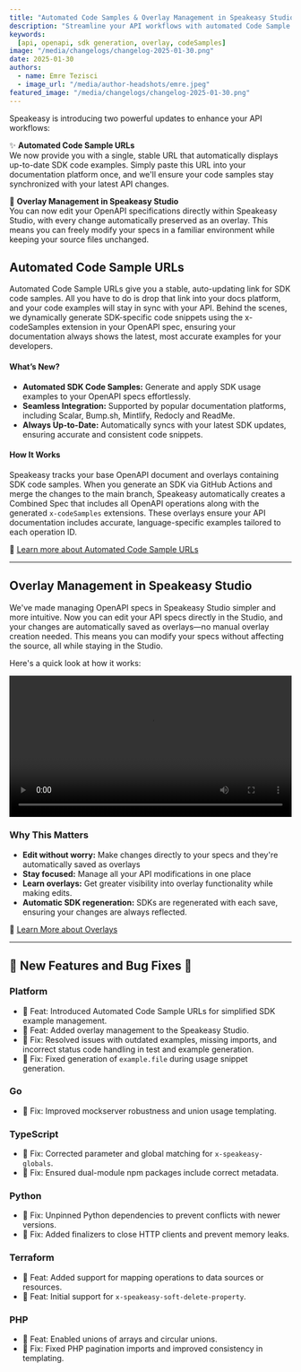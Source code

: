 ```yaml
---
title: "Automated Code Samples & Overlay Management in Speakeasy Studio!"
description: "Streamline your API workflows with automated Code Sample URLs and simplified overlay management in Speakeasy Studio."
keywords:
  [api, openapi, sdk generation, overlay, codeSamples]
image: "/media/changelogs/changelog-2025-01-30.png"
date: 2025-01-30
authors:
  - name: Emre Tezisci
  - image_url: "/media/author-headshots/emre.jpeg"
featured_image: "/media/changelogs/changelog-2025-01-30.png"
---
```



Speakeasy is introducing two powerful updates to enhance your API workflows:

✨ **Automated Code Sample URLs** 
<br />We now provide you with a single, stable URL that automatically displays up-to-date SDK code examples. Simply paste this URL into your documentation platform once, and we'll ensure your code samples stay synchronized with your latest API changes.

🔄 **Overlay Management in Speakeasy Studio** 
<br />You can now edit your OpenAPI specifications directly within Speakeasy Studio, with every change automatically preserved as an overlay. This means you can freely modify your specs in a familiar environment while keeping your source files unchanged.


## Automated Code Sample URLs

Automated Code Sample URLs give you a stable, auto-updating link for SDK code samples. All you have to do is drop that link into your docs platform, and your code examples will stay in sync with your API. Behind the scenes, we dynamically generate SDK-specific code snippets using the x-codeSamples extension in your OpenAPI spec, ensuring your documentation always shows the latest, most accurate examples for your developers.

#### What’s New?

- **Automated SDK Code Samples:** Generate and apply SDK usage examples to your OpenAPI specs effortlessly.
- **Seamless Integration:** Supported by popular documentation platforms, including Scalar, Bump.sh, Mintlify, Redocly and ReadMe.
- **Always Up-to-Date:** Automatically syncs with your latest SDK updates, ensuring accurate and consistent code snippets.

#### How It Works

Speakeasy tracks your base OpenAPI document and overlays containing SDK code samples. When you generate an SDK via GitHub Actions and merge the changes to the main branch, Speakeasy automatically creates a Combined Spec that includes all OpenAPI operations along with the generated `x-codeSamples` extensions. These overlays ensure your API documentation includes accurate, language-specific examples tailored to each operation ID.

📖 [Learn more about Automated Code Sample URLs](/docs/automated-code-sample-urls)

---

## Overlay Management in Speakeasy Studio

We've made managing OpenAPI specs in Speakeasy Studio simpler and more intuitive. Now you can edit your API specs directly in the Studio, and your changes are automatically saved as overlays—no manual overlay creation needed. This means you can modify your specs without affecting the source, all while staying in the Studio. 

Here's a quick look at how it works:


<div className="mt-10">
  <video controls={false} loop={true} autoPlay={true} width="100%">
    <source src={code_sample_urls} type="video/mp4" />
  </video>
</div>

### Why This Matters

- **Edit without worry:** Make changes directly to your specs and they're automatically saved as overlays
- **Stay focused:** Manage all your API modifications in one place
- **Learn overlays:** Get greater visibility into overlay functionality while making edits.
- **Automatic SDK regeneration:** SDKs are regenerated with each save, ensuring your changes are always reflected.

📖 [Learn More about Overlays](/docs/prep-openapi/overlays/create-overlays)

---

## 🐝 New Features and Bug Fixes 🐛

### Platform
- 🐝 Feat: Introduced Automated Code Sample URLs for simplified SDK example management.
- 🐝 Feat: Added overlay management to the Speakeasy Studio.
- 🐛 Fix: Resolved issues with outdated examples, missing imports, and incorrect status code handling in test and example generation.
- 🐛 Fix: Fixed generation of `example.file` during usage snippet generation.

### Go
- 🐛 Fix: Improved mockserver robustness and union usage templating.

### TypeScript
- 🐛 Fix: Corrected parameter and global matching for `x-speakeasy-globals`.
- 🐛 Fix: Ensured dual-module npm packages include correct metadata.

### Python
- 🐛 Fix: Unpinned Python dependencies to prevent conflicts with newer versions.
- 🐛 Fix: Added finalizers to close HTTP clients and prevent memory leaks.

### Terraform
- 🐝 Feat: Added support for mapping operations to data sources or resources.
- 🐝 Feat: Initial support for `x-speakeasy-soft-delete-property`.

### PHP
- 🐝 Feat: Enabled unions of arrays and circular unions.
- 🐛 Fix: Fixed PHP pagination imports and improved consistency in templating.